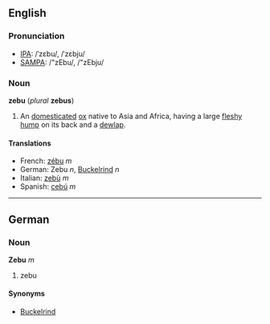 ==English==
===Pronunciation===
*[[IPA]]: /ˈzɛbu/, /ˈzɛbju/<!--do not add a length mark to the u is it is final and unstressed-->
*[[SAMPA]]: /"zEbu/, /"zEbju/<!--do not add a length mark to the u is it is final and unstressed-->

===Noun===
'''zebu''' (''plural'' '''zebus''')

#An [[domesticated]] [[ox]] native to Asia and Africa, having a large [[fleshy]] [[hump]] on its back and a [[dewlap]].

==== Translations ====
*French: [[zébu]] ''m''
*German: Zebu ''n'', [[Buckelrind]] ''n''
*Italian: [[zebù]] ''m''
*Spanish: [[cebú]] ''m''

----
==German==
===Noun===
'''Zebu''' ''m''

#zebu

====Synonyms====
*[[Buckelrind]]